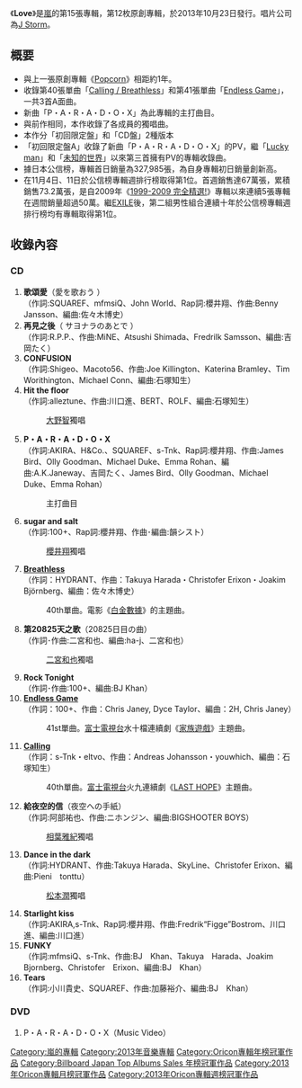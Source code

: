 {{unreferenced|time=2013-09-29T04:03:35+00:00}}
{{Infobox Album
| Name = LOVE
| Cover = 
| Artist = [[嵐|嵐]]
| Type = 專輯
| Released = 2013年10月23日
| Recorded = 2013年
| Genre = [[J-POP|J-POP]]
| Length = 
| Label = [[J_Storm|J Storm]]
| Producer = 
| Certification  = 
| Chart position = * 週間最高排名第1位<small>（[[Oricon公信榜|Oricon]]）</small> 
* 連續兩週排名第1位<small>（Oricon）</small> 
* 2013年度年榜第1名<small>（Oricon）</small> 
| Reviews = 
| Last album            = [[Popcorn_(嵐)|Popcorn]]<br />（2012年）
| This album            = '''LOVE'''<br />（2013年）
| Next album            = [[THE_DIGITALIAN|THE DIGITALIAN]]<br />（2014年）
| Misc           = {{Singles
 | Name          = LOVE
 | Type          = 錄音室專輯
 | Single 1      = [[Calling/Breathless|Calling / Breathless]]
 | Single 1 date = 2013年3月6日
 | Single 2      = [[Endless_Game|Endless Game]]
 | Single 2 date = 2013年5月29日
}}
}}

《'''Love'''》是[[嵐|嵐]]的第15張專輯，第12枚原創專輯，於2013年10月23日發行。唱片公司為[[J_Storm|J Storm]]。

== 概要 ==
* 與上一張原創專輯《[[Popcorn_(嵐)|Popcorn]]》相距約1年。
* 收錄第40張單曲「[[Calling/Breathless|Calling / Breathless]]」和第41張單曲「[[Endless_Game|Endless Game]]」，一共3首A面曲。
* 新曲「P・A・R・A・D・O・X」為此專輯的主打曲目。
* 與前作相同，本作收錄了各成員的獨唱曲。
* 本作分「初回限定盤」和「CD盤」2種版本
* 「初回限定盤A」收錄了新曲「P・A・R・A・D・O・X」的PV，繼「[[How's_it_going?|Lucky man]]」和「[[Beautiful_World_(嵐專輯)|未知的世界]]」以來第三首擁有PV的專輯收錄曲。
* 據日本公信榜，專輯首日銷量為327,985張，為自身專輯初日銷量創新高。
* 在11月4日、11日於公信榜專輯週排行榜取得第1位。首週銷售達67萬張，累積銷售73.2萬張，是自2009年《[[1999-2009_完全精選!|1999-2009 完全精選!]]》專輯以來連續5張專輯在週間銷量超過50萬。繼[[EXILE|EXILE]]後，第二組男性組合連續十年於公信榜專輯週排行榜均有專輯取得第1位。

==收錄內容==
===CD===
# '''歌頌愛'''（愛を歌おう ）<br/>（作詞:SQUAREF、mfmsiQ、John World、Rap詞:櫻井翔、作曲:Benny Jansson、編曲:佐々木博史）
# '''再見之後'''（ サヨナラのあとで ）<br/>（作詞:R.P.P.、作曲:MiNE、Atsushi Shimada、Fredrilk Samsson、編曲:吉岡たく）
# '''CONFUSION '''<br/>（作詞:Shigeo、Macoto56、作曲:Joe Killington、Katerina Bramley、Tim Worithington、Michael Conn、編曲:石塚知生）
# '''Hit the floor'''<br/>（作詞:alleztune、作曲:川口進、BERT、ROLF、編曲:石塚知生）
#:[[大野智|大野智]]獨唱
# '''P・A・R・A・D・O・X'''<br/>（作詞:AKIRA、H&Co.、SQUAREF、s-Tnk、Rap詞:櫻井翔、作曲:James Bird、Olly Goodman、Michael Duke、Emma Rohan、編曲:A.K.Janeway、吉岡たく、James Bird、Olly Goodman、Michael Duke、Emma Rohan）
#:主打曲目
# '''sugar and salt'''<br/>（作詞:100+、Rap詞:櫻井翔、作曲･編曲:韻シスト）
#:[[櫻井翔|櫻井翔]]獨唱
# '''[[Calling/Breathless|Breathless]]'''<br/>（作詞：HYDRANT、作曲：Takuya Harada・Christofer Erixon・Joakim Björnberg、編曲：佐々木博史）
#:40th單曲。電影《[[白金數據|白金數據]]》的主題曲。
# '''第20825天之歌'''（20825日目の曲）<br/>（作詞･作曲:二宮和也、編曲:ha-j、二宮和也）
#:[[二宮和也|二宮和也]]獨唱
# '''Rock Tonight '''<br/>（作詞･作曲:100+、編曲:BJ Khan）
# '''[[Endless_Game|Endless Game]]'''<br/>（作詞：100+、作曲：Chris Janey, Dyce Taylor、編曲：2H, Chris Janey）
#:41st單曲。[[富士電視台|富士電視台]]水十檔連續劇《[[家族遊戲|家族遊戲]]》主題曲。
# '''[[Calling/Breathless|Calling]]'''<br/>（作詞：s-Tnk・eltvo、作曲：Andreas Johansson・youwhich、編曲：石塚知生）
#:40th單曲。[[富士電視台|富士電視台]]火九連續劇《[[LAST_HOPE|LAST HOPE]]》主題曲。
# '''給夜空的信'''（夜空への手紙）<br/>（作詞:阿部祐也、作曲:ニホンジン、編曲:BIGSHOOTER BOYS）
#:[[相葉雅紀|相葉雅紀]]獨唱
# '''Dance in the dark'''<br/>（作詞:HYDRANT、作曲:Takuya Harada、SkyLine、Christofer Erixon、編曲:Pieni　tonttu）
#:[[松本潤|松本潤]]獨唱
# '''Starlight kiss'''<br/>（作詞:AKIRA,s-Tnk、Rap詞:櫻井翔、作曲:Fredrik“Figge”Bostrom、川口進、編曲:川口進）
# '''FUNKY '''<br/>（作詞:mfmsiQ、s-Tnk、作曲:BJ　Khan、Takuya　Harada、Joakim　Bjornberg、Christofer　Erixon、編曲:BJ　Khan）
# '''Tears'''<br/>（作詞:小川貴史、SQUAREF、作曲:加藤裕介、編曲:BJ　Khan）

===DVD===
# P・A・R・A・D・O・X（Music Video）

{{嵐}}
{{Oricon專輯年榜冠軍|2013年}}
{{Oricon專輯月榜冠軍 (2010年代前期)|2013年10月}}
{{Oricon專輯週榜冠軍 (2013年)|2013年11月4日—11月11日，共2週}}
{{Billboard Japan Top Albums年榜冠軍|2013年}}

{{DEFAULTSORT:LOVE}}
[[Category:嵐的專輯|Category:嵐的專輯]]
[[Category:2013年音樂專輯|Category:2013年音樂專輯]]
[[Category:Oricon專輯年榜冠軍作品|Category:Oricon專輯年榜冠軍作品]]
[[Category:Billboard_Japan_Top_Albums_Sales_年榜冠軍作品|Category:Billboard Japan Top Albums Sales 年榜冠軍作品]]
[[Category:2013年Oricon專輯月榜冠軍作品|Category:2013年Oricon專輯月榜冠軍作品]]
[[Category:2013年Oricon專輯週榜冠軍作品|Category:2013年Oricon專輯週榜冠軍作品]]